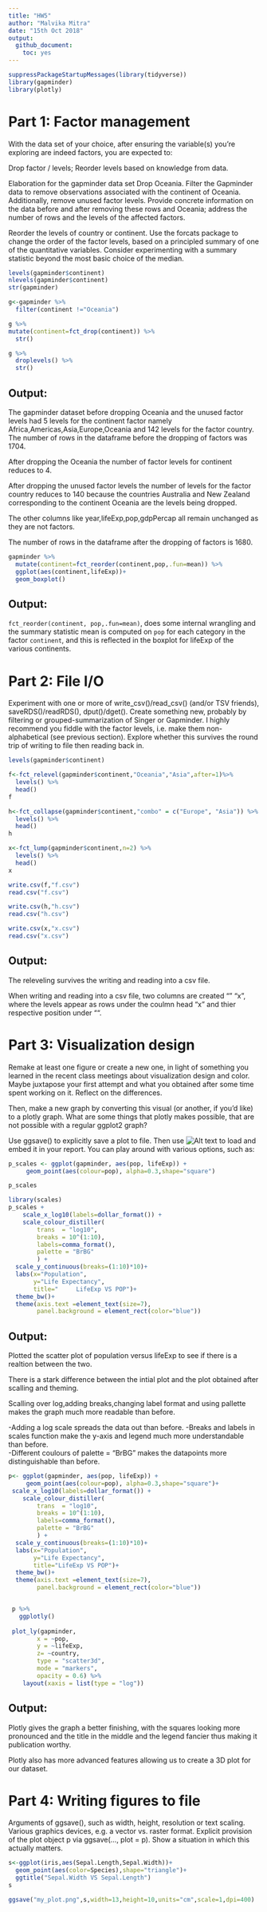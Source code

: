 ```yaml
---
title: "HW5"
author: "Malvika Mitra" 
date: "15th Oct 2018" 
output:
  github_document:
    toc: yes 
---
```

```r
suppressPackageStartupMessages(library(tidyverse))
library(gapminder)
library(plotly)
```

# Part 1: Factor management
With the data set of your choice, after ensuring the variable(s) you’re exploring are indeed factors, you are expected to:

Drop factor / levels;
Reorder levels based on knowledge from data.

Elaboration for the gapminder data set
Drop Oceania. Filter the Gapminder data to remove observations associated with the continent of Oceania. Additionally, remove unused factor levels. Provide concrete information on the data before and after removing these rows and Oceania; address the number of rows and the levels of the affected factors.

Reorder the levels of country or continent. Use the forcats package to change the order of the factor levels, based on a principled summary of one of the quantitative variables. Consider experimenting with a summary statistic beyond the most basic choice of the median.

```r
levels(gapminder$continent)
nlevels(gapminder$continent)
str(gapminder)

g<-gapminder %>% 
  filter(continent !="Oceania") 

g %>%  
mutate(continent=fct_drop(continent)) %>% 
  str()

g %>%
  droplevels() %>% 
  str()
```
## Output:

The gapminder dataset before dropping Oceania and the unused factor levels had 5 levels for the continent factor namely Africa,Americas,Asia,Europe,Oceania and 142 levels for the factor country.
The number of rows in the dataframe before the dropping of factors was 1704.

After dropping the Oceania the number of factor levels for continent reduces to 4.

After dropping the unused factor levels the number of levels for the factor country reduces to 140 because the countries Australia and New Zealand corresponding to the continent Oceania are the levels being dropped.

The other columns like year,lifeExp,pop,gdpPercap all remain unchanged as they are not factors.

The number of rows in the dataframe after the dropping of factors is 1680.

```r
gapminder %>% 
  mutate(continent=fct_reorder(continent,pop,.fun=mean)) %>%  
  ggplot(aes(continent,lifeExp))+
  geom_boxplot()
```

## Output: 

`fct_reorder(continent, pop,.fun=mean)`, does some internal wrangling and the summary statistic mean is computed on `pop` for each category in the factor `continent`, and this is reflected in the boxplot for lifeExp of the various continents.

# Part 2: File I/O

Experiment with one or more of write_csv()/read_csv() (and/or TSV friends),  saveRDS()/readRDS(), dput()/dget(). Create something new, probably by filtering or grouped-summarization of Singer or Gapminder. I highly recommend you fiddle with the factor levels, i.e. make them non-alphabetical (see previous section). Explore whether this survives the round trip of writing to file then reading back in.

```r
levels(gapminder$continent)

f<-fct_relevel(gapminder$continent,"Oceania","Asia",after=1)%>% 
  levels() %>% 
  head()
f

h<-fct_collapse(gapminder$continent,"combo" = c("Europe", "Asia")) %>% 
  levels() %>% 
  head()
h

x<-fct_lump(gapminder$continent,n=2) %>% 
  levels() %>% 
  head()
x

write.csv(f,"f.csv")
read.csv("f.csv")

write.csv(h,"h.csv")
read.csv("h.csv")

write.csv(x,"x.csv")
read.csv("x.csv")

```
## Output:
The releveling survives the writing and reading into a csv file.

When writing and reading into a csv file, two columns are created "" "x", where the levels appear as rows under the coulmn head "x" and thier respective position under "".



# Part 3: Visualization design

Remake at least one figure or create a new one, in light of something you learned in the recent class meetings about visualization design and color. Maybe juxtapose your first attempt and what you obtained after some time spent working on it. Reflect on the differences. 

Then, make a new graph by converting this visual (or another, if you’d like) to a plotly graph. What are some things that plotly makes possible, that are not possible with a regular ggplot2 graph?

Use ggsave() to explicitly save a plot to file. Then use ![Alt text](/path/to/img.png) to load and embed it in your report. You can play around with various options, such as:

```r
p_scales <- ggplot(gapminder, aes(pop, lifeExp)) +
     geom_point(aes(colour=pop), alpha=0.3,shape="square")

p_scales

library(scales)
p_scales +
    scale_x_log10(labels=dollar_format()) +
    scale_colour_distiller(
        trans  = "log10", 
        breaks = 10^(1:10),
        labels=comma_format(),
        palette = "BrBG"
        ) +
  scale_y_continuous(breaks=(1:10)*10)+
  labs(x="Population",
       y="Life Expectancy",
       title="     LifeExp VS POP")+
  theme_bw()+
  theme(axis.text =element_text(size=7),
        panel.background = element_rect(color="blue"))
``` 
## Output:

Plotted the scatter plot of population versus lifeExp to see if there is a realtion between the two.

There is a stark difference between the intial plot and the plot obtained after scalling and theming.

Scalling over log,adding breaks,changing label format and using pallette makes the graph much more readable than before.

-Adding a log scale spreads the data out than before.
-Breaks and labels in scales function make the y-axis and legend much more understandable than before.  
-Different coulours of  palette = "BrBG" makes the datapoints more distinguishable than before.

```r
p<- ggplot(gapminder, aes(pop, lifeExp)) +
     geom_point(aes(colour=pop), alpha=0.3,shape="square")+
 scale_x_log10(labels=dollar_format()) +
    scale_colour_distiller(
        trans  = "log10", 
        breaks = 10^(1:10),
        labels=comma_format(),
        palette = "BrBG"
        ) +
  scale_y_continuous(breaks=(1:10)*10)+
  labs(x="Population",
       y="Life Expectancy",
       title="LifeExp VS POP")+
  theme_bw()+
  theme(axis.text =element_text(size=7),
        panel.background = element_rect(color="blue"))


 p %>% 
   ggplotly()
 
 plot_ly(gapminder, 
        x = ~pop, 
        y = ~lifeExp, 
        z= ~country,
        type = "scatter3d",
        mode = "markers",
        opacity = 0.6) %>% 
    layout(xaxis = list(type = "log"))
```
## Output:

Plotly gives the graph a better finishing, with the squares looking more pronounced and the title in the middle and the legend fancier thus making it publication worthy.

Plotly also has more advanced features allowing us to create a 3D plot for our dataset.


# Part 4: Writing figures to file

Arguments of ggsave(), such as width, height, resolution or text scaling.
Various graphics devices, e.g. a vector vs. raster format.
Explicit provision of the plot object p via ggsave(..., plot = p). Show a situation in which this actually matters.

```r
s<-ggplot(iris,aes(Sepal.Length,Sepal.Width))+
  geom_point(aes(color=Species),shape="triangle")+
  ggtitle("Sepal.Width VS Sepal.Length")
s

ggsave("my_plot.png",s,width=13,height=10,units="cm",scale=1,dpi=400)
```

